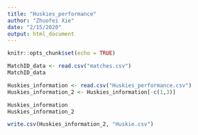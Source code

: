 ```yaml
---
title: "Huskies_performance"
author: "Zhuofei Xie"
date: "2/15/2020"
output: html_document
---
```


```r
knitr::opts_chunk$set(echo = TRUE)
```

```r
MatchID_data <- read.csv("matches.csv")
MatchID_data
```

```r
Huskies_information <- read.csv("Huskies_performance.csv")
Huskies_information_2 <- Huskies_information[-c(1,3)]
```

```r
Huskies_information
Huskies_information_2
```

```r
write.csv(Huskies_information_2, "Huskie.csv")
```

















